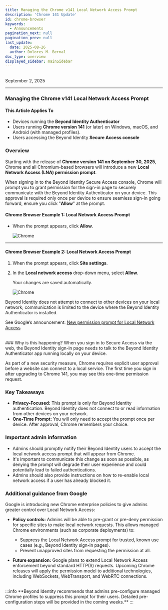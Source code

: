 ```yaml
---
title: Managing the Chrome v141 Local Network Access Prompt
description: 'Chrome 141 Update'
id: chrome-browser
keywords:
  - Announcements
pagination_next: null
pagination_prev: null
last_update:
  date: 2025-08-26
  author: Dolores M. Bernal
doc_type: overview
displayed_sidebar: mainSidebar
---
```


<br/>
September 2, 2025

---
### Managing the Chrome v141 Local Network Access Prompt

#### This Article Applies To
- Devices running the **Beyond Identity Authenticator**  
- Users running **Chrome version 141** (or later) on Windows, macOS, and Android (with managed profiles).  
- Users accessing the Beyond Identity **Secure Access console**  

### Overview
Starting with the release of **Chrome version 141 on September 30, 2025**, Chrome and all Chromium-based browsers will introduce a new **Local Network Access (LNA) permission prompt**.  

When signing in to the Beyond Identity Secure Access console, Chrome will prompt you to grant permission for the sign-in page to securely communicate with the Beyond Identity Authenticator on your device.  This approval is required only once per device to ensure seamless sign-in going forward, ensure you click "**Allow**" at the prompt.

#### Chrome Browser Example 1: **Local Network Access Prompt**

- When the prompt appears, click **Allow**.

    ![Chrome](../images/prompt1.png)
---

#### Chrome Browser Example 2: **Local Network Access Prompt**

1. When the prompt appears, click **Site settings**.  
2. In the **Local network access** drop-down menu, select **Allow**.  

    Your changes are saved automatically.  

    ![Chrome](../images/prompt2.png)


        

Beyond Identity does not attempt to connect to other devices on your local network; communication is limited to the device where the Beyond Identity Authenticator is installed.  

See Google’s announcement: [New permission prompt for Local Network Access](https://developer.chrome.com/blog/local-network-access)  
 
<br/>
### Why is this happening?
When you sign in to Secure Access via the web, the Beyond Identity sign-in page needs to talk to the Beyond Identity Authenticator app running locally on your device.  

As part of a new security measure, Chrome requires explicit user approval before a website can connect to a local service. The first time you sign in after upgrading to Chrome 141, you may see this one-time permission request.  

### Key Takeaways
- **Privacy-Focused:** This prompt is only for Beyond Identity authentication. Beyond Identity does not connect to or read information from other devices on your network.  
- **One-Time Prompt:** You will only need to accept the prompt once per device. After approval, Chrome remembers your choice.  

### Important admin information
- Admins should promptly notify their Beyond Identity users to accept the local network access prompt that will appear from Chrome.  
- It's important to communicate this change as soon as possible, as denying the prompt will degrade their user experience and could potentially lead to failed authentications.  
- Admins should also provide instructions on how to re-enable local network access if a user has already blocked it.  

### Additional guidance from Google
Google is introducing new Chrome enterprise policies to give admins greater control over Local Network Access:  

- **Policy controls:** Admins will be able to pre-grant or pre-deny permission for specific sites to make local network requests. This allows managed Chrome environments (such as corporate deployments) to:  
  - Suppress the Local Network Access prompt for trusted, known use cases (e.g., Beyond Identity sign-in pages).  
  - Prevent unapproved sites from requesting the permission at all.  

- **Future expansion:** Google plans to extend Local Network Access enforcement beyond standard HTTP(S) requests. Upcoming Chrome releases will apply the permission model to additional technologies, including WebSockets, WebTransport, and WebRTC connections.  

<br/>
:::info
**Beyond Identity recommends that admins pre-configure managed Chrome profiles to suppress this prompt for their users. Detailed pre-configuration steps will be provided in the coming weeks.**
:::


<br/>
<br/>
<br/>

